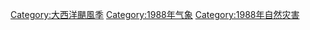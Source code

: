 {{Commonscat|1988 Atlantic hurricane season}}

[[Category:大西洋颶風季|Category:大西洋颶風季]]
[[Category:1988年气象|Category:1988年气象]]
[[Category:1988年自然灾害|Category:1988年自然灾害]]
